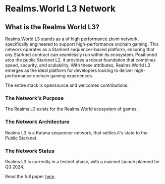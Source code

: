 # Realms.World L3 Network

## What is the Realms World L3?

Realms.World L3 stands as a of high performance zkvm network, specifically engineered to support high-performance onchain gaming. This network operates as a Starknet sequencer-based platform, ensuring that any Starknet contract can seamlessly run within its ecosystem. Positioned atop the public Starknet L2, it provides a robust foundation that combines speed, security, and scalability. With these attributes, Realms.World L3 emerges as the ideal platform for developers looking to deliver high-performance onchain gaming experiences.

The entire stack is opensource and welcomes contributions. 

### The Network's Purpose

The Realms L3 exists for the Realms.World ecosystem of games.

### The Network Architecture

Realms L3 is a Katana sequencer network, that settles it's state to the Public Starknet.


### The Network Status

Realms L3 is currently in a testnet phase, with a mainnet launch planned for Q3 2024.

Read the full paper [here](https://bibliotheca-dao.notion.site/The-Black-Paper-Journey-of-Bibliotheca-DAO-953659e2600d430b9e3b8f5fe13487ee).

